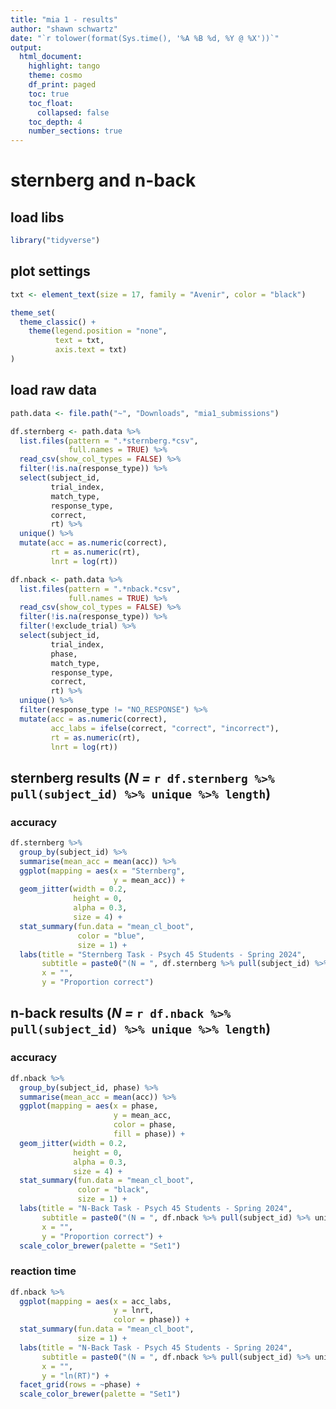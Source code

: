 ```yaml
---
title: "mia 1 - results"
author: "shawn schwartz"
date: "`r tolower(format(Sys.time(), '%A %B %d, %Y @ %X'))`"
output: 
  html_document:
    highlight: tango
    theme: cosmo
    df_print: paged
    toc: true
    toc_float: 
      collapsed: false
    toc_depth: 4
    number_sections: true
---
```


# sternberg and n-back

## load libs
```r
library("tidyverse")
```

## plot settings
```r
txt <- element_text(size = 17, family = "Avenir", color = "black")

theme_set(
  theme_classic() +
    theme(legend.position = "none",
          text = txt,
          axis.text = txt)
)
```

## load raw data
```r
path.data <- file.path("~", "Downloads", "mia1_submissions")

df.sternberg <- path.data %>% 
  list.files(pattern = ".*sternberg.*csv",
             full.names = TRUE) %>% 
  read_csv(show_col_types = FALSE) %>% 
  filter(!is.na(response_type)) %>% 
  select(subject_id,
         trial_index,
         match_type,
         response_type,
         correct,
         rt) %>% 
  unique() %>% 
  mutate(acc = as.numeric(correct),
         rt = as.numeric(rt),
         lnrt = log(rt))

df.nback <- path.data %>% 
  list.files(pattern = ".*nback.*csv",
             full.names = TRUE) %>% 
  read_csv(show_col_types = FALSE) %>% 
  filter(!is.na(response_type)) %>% 
  filter(!exclude_trial) %>% 
  select(subject_id, 
         trial_index,
         phase,
         match_type,
         response_type,
         correct,
         rt) %>% 
  unique() %>% 
  filter(response_type != "NO_RESPONSE") %>% 
  mutate(acc = as.numeric(correct),
         acc_labs = ifelse(correct, "correct", "incorrect"),
         rt = as.numeric(rt),
         lnrt = log(rt))
```

## sternberg results (*N =* `r df.sternberg %>% pull(subject_id) %>% unique %>% length`)

### accuracy
```r
df.sternberg %>% 
  group_by(subject_id) %>% 
  summarise(mean_acc = mean(acc)) %>% 
  ggplot(mapping = aes(x = "Sternberg",
                       y = mean_acc)) +
  geom_jitter(width = 0.2,
              height = 0,
              alpha = 0.3,
              size = 4) +
  stat_summary(fun.data = "mean_cl_boot",
               color = "blue",
               size = 1) +
  labs(title = "Sternberg Task - Psych 45 Students - Spring 2024",
       subtitle = paste0("(N = ", df.sternberg %>% pull(subject_id) %>% unique %>% length, ")"),
       x = "",
       y = "Proportion correct")
```

## n-back results (*N =* `r df.nback %>% pull(subject_id) %>% unique %>% length`)

### accuracy
```r
df.nback %>% 
  group_by(subject_id, phase) %>% 
  summarise(mean_acc = mean(acc)) %>% 
  ggplot(mapping = aes(x = phase,
                       y = mean_acc,
                       color = phase,
                       fill = phase)) +
  geom_jitter(width = 0.2,
              height = 0,
              alpha = 0.3,
              size = 4) +
  stat_summary(fun.data = "mean_cl_boot",
               color = "black",
               size = 1) +
  labs(title = "N-Back Task - Psych 45 Students - Spring 2024",
       subtitle = paste0("(N = ", df.nback %>% pull(subject_id) %>% unique %>% length, ")"),
       x = "",
       y = "Proportion correct") +
  scale_color_brewer(palette = "Set1")
```

### reaction time
```r
df.nback %>% 
  ggplot(mapping = aes(x = acc_labs,
                       y = lnrt,
                       color = phase)) +
  stat_summary(fun.data = "mean_cl_boot",
               size = 1) +
  labs(title = "N-Back Task - Psych 45 Students - Spring 2024",
       subtitle = paste0("(N = ", df.nback %>% pull(subject_id) %>% unique %>% length, ")"),
       x = "",
       y = "ln(RT)") +
  facet_grid(rows = ~phase) +
  scale_color_brewer(palette = "Set1")
```

